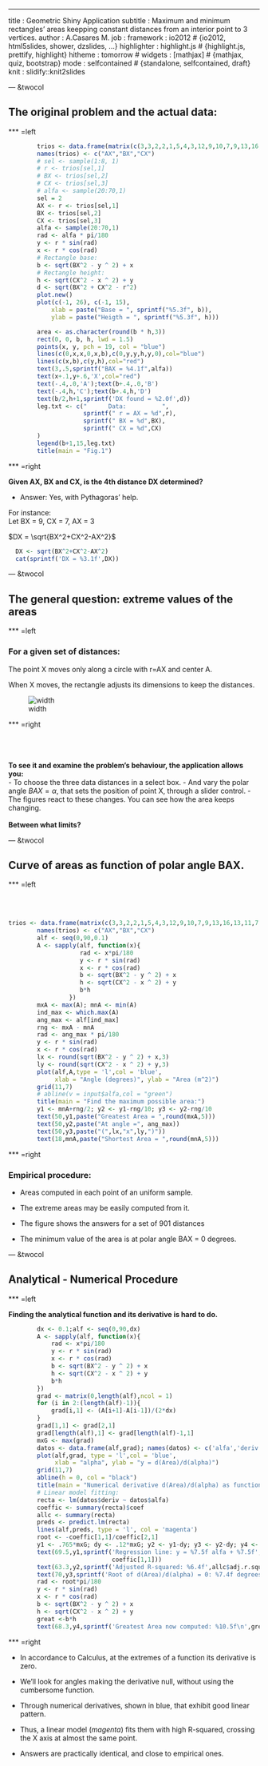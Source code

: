 ---
title       : Geometric Shiny Application
subtitle    : Maximum and minimum rectangles' areas keepping constant distances from an interior point to 3 vertices. 
author      : A.Casares M.
job         : 
framework   : io2012       # {io2012, html5slides, shower, dzslides, ...}
highlighter : highlight.js  # {highlight.js, prettify, highlight}
hitheme     : tomorrow      # 
widgets     : [mathjax]            # {mathjax, quiz, bootstrap}
mode        : selfcontained # {standalone, selfcontained, draft}
knit        : slidify::knit2slides

--- &twocol

## The original problem and the actual data:

*** =left

```{r fig1, echo=FALSE}
        trios <- data.frame(matrix(c(3,3,2,2,1,5,4,3,12,9,10,7,9,13,16,13,11,7,5,6,8,9,7,6),ncol=3))
        names(trios) <- c("AX","BX","CX")
        # sel <- sample(1:8, 1)
        # r <- trios[sel,1]
        # BX <- trios[sel,2]
        # CX <- trios[sel,3]
        # alfa <- sample(20:70,1)
        sel = 2
        AX <- r <- trios[sel,1]
        BX <- trios[sel,2]
        CX <- trios[sel,3]
        alfa <- sample(20:70,1)
        rad <- alfa * pi/180
        y <- r * sin(rad)
        x <- r * cos(rad)
        # Rectangle base:
        b <- sqrt(BX^2 - y ^ 2) + x
        # Rectangle height:
        h <- sqrt(CX^2 - x ^ 2) + y
        d <- sqrt(BX^2 + CX^2 - r^2)
        plot.new()
        plot(c(-1, 26), c(-1, 15), 
            xlab = paste("Base = ", sprintf("%5.3f", b)),
            ylab = paste("Heigth = ", sprintf("%5.3f", h)))

        area <- as.character(round(b * h,3))
        rect(0, 0, b, h, lwd = 1.5)
        points(x, y, pch = 19, col = "blue")
        lines(c(0,x,x,0,x,b),c(0,y,y,h,y,0),col="blue")
        lines(c(x,b),c(y,h),col="red")
        text(3,.5,sprintf("BAX = %4.1f",alfa))
        text(x+.1,y+.6,'X',col="red")
        text(-.4,.0,'A');text(b+.4,.0,'B')
        text(-.4,h,'C');text(b+.4,h,'D')
        text(b/2,h+1,sprintf('DX found = %2.0f',d))
        leg.txt <- c("      Data:          ",
                     sprintf(" r = AX = %d",r),
                     sprintf(" BX = %d",BX),
                     sprintf(" CX = %d",CX)
        )
        legend(b+1,15,leg.txt)
        title(main = "Fig.1")
```     

*** =right

**Given AX, BX and CX, is the 4th distance DX determined?**  

- Answer: Yes, with Pythagoras'  help.    

For instance:    
Let BX = 9, CX = 7, AX = 3    

$DX = \sqrt{BX^2+CX^2-AX^2}$
```{r, calculo}
  DX <- sqrt(BX^2+CX^2-AX^2)
  cat(sprintf('DX = %3.1f',DX))
```

--- &twocol

## The general question: extreme values of the areas    

*** =left

### For a given set of distances: 

The point X moves only along a circle with   r=AX and center   A.

When X moves, the rectangle adjusts its dimensions to keep the distances.

![width](./gadgets.png)

*** =right

<br>
<br>
<br>
**To see it and examine the  problem's behaviour, the application allows you:**    
- To choose the three data distances in a select box.
- And vary the polar angle $BAX = \alpha$, that sets the position of point X, through a slider control.
- The figures react to these changes. You can see how the area keeps changing.
<br>
<br>
**Between what limits?**

--- &twocol

## Curve of areas as function of polar angle BAX.

*** =left

<br>
<br>
```{r fig2, echo=FALSE}
trios <- data.frame(matrix(c(3,3,2,2,1,5,4,3,12,9,10,7,9,13,16,13,11,7,5,6,8,9,7,6),ncol=3))
        names(trios) <- c("AX","BX","CX")
        alf <- seq(0,90,0.1)
        A <- sapply(alf, function(x){
                    rad <- x*pi/180
                    y <- r * sin(rad)
                    x <- r * cos(rad)
                    b <- sqrt(BX^2 - y ^ 2) + x
                    h <- sqrt(CX^2 - x ^ 2) + y
                    b*h
                 })
        mxA <- max(A); mnA <- min(A)
        ind_max <- which.max(A)
        ang_max <- alf[ind_max]
        rng <- mxA - mnA
        rad <- ang_max * pi/180
        y <- r * sin(rad)
        x <- r * cos(rad)
        lx <- round(sqrt(BX^2 - y ^ 2) + x,3)
        ly <- round(sqrt(CX^2 - x ^ 2) + y,3)
        plot(alf,A,type = 'l',col = 'blue',
             xlab = "Angle (degrees)", ylab = "Area (m^2)")
        grid(11,7)
        # abline(v = input$alfa,col = "green")
        title(main = "Find the maximum possible area:")
        y1 <- mnA+rng/2; y2 <- y1-rng/10; y3 <- y2-rng/10
        text(50,y1,paste("Greatest Area = ",round(mxA,5)))
        text(50,y2,paste("At angle =", ang_max))
        text(50,y3,paste("(",lx,"x",ly,")"))
        text(18,mnA,paste("Shortest Area = ",round(mnA,5)))
```        

*** =right

### Empirical procedure:

- Areas computed in each point of an uniform sample. 

- The extreme areas may be easily computed from it. 

- The figure shows the answers for a set of 901 distances

- The minimum value of the area is at polar angle BAX = 0 degrees.

--- &twocol  

## Analytical - Numerical Procedure 

*** =left

**Finding the analytical function and its derivative is hard to do.**
<br>

```{r fig3, echo=FALSE}
        dx <- 0.1;alf <- seq(0,90,dx)
        A <- sapply(alf, function(x){
            rad <- x*pi/180
            y <- r * sin(rad)
            x <- r * cos(rad)
            b <- sqrt(BX^2 - y ^ 2) + x
            h <- sqrt(CX^2 - x ^ 2) + y
            b*h
        })
        grad <- matrix(0,length(alf),ncol = 1)
        for (i in 2:(length(alf)-1)){
            grad[i,1] <- (A[i+1]-A[i-1])/(2*dx)
        }
        grad[1,1] <- grad[2,1]
        grad[length(alf),1] <- grad[length(alf)-1,1]
        mxG <- max(grad)
        datos <- data.frame(alf,grad); names(datos) <- c('alfa','deriv')
        plot(alf,grad, type = 'l',col = 'blue',
             xlab = "alpha", ylab = "y = d(Area)/d(alpha)")
        grid(11,7)
        abline(h = 0, col = "black")
        title(main = "Numerical derivative d(Area)/d(alpha) as function of alpha:")
        # Linear model fitting:
        recta <- lm(datos$deriv ~ datos$alfa)
        coeffic <- summary(recta)$coef
        allc <- summary(recta)
        preds <- predict.lm(recta)
        lines(alf,preds, type = 'l', col = 'magenta')
        root <- -coeffic[1,1]/coeffic[2,1]
        y1 <- .765*mxG; dy <- .12*mxG; y2 <- y1-dy; y3 <- y2-dy; y4 <- y3-1.4*dy
        text(69.5,y1,sprintf('Regression line: y = %7.5f alfa + %7.5f',coeffic[2,1],
                             coeffic[1,1]))
        text(63.3,y2,sprintf('Adjusted R-squared: %6.4f',allc$adj.r.squared))
        text(70,y3,sprintf('Root of d(Area)/d(alpha) = 0: %7.4f degrees',root))
        rad <- root*pi/180
        y <- r * sin(rad)
        x <- r * cos(rad)
        b <- sqrt(BX^2 - y ^ 2) + x
        h <- sqrt(CX^2 - x ^ 2) + y
        great <-b*h
        text(68.3,y4,sprintf('Greatest Area now computed: %10.5f\n',great))

```   

*** =right

- In accordance to Calculus, at the extremes of a function its derivative is zero.

- We'll look for angles making the derivative null, without using the cumbersome function. 

- Through numerical derivatives, shown in blue, that exhibit good linear pattern.

- Thus, a linear model (*magenta*) fits them with high R-squared, crossing the X axis at almost the same point.

- Answers are practically identical, and close to empirical ones.





